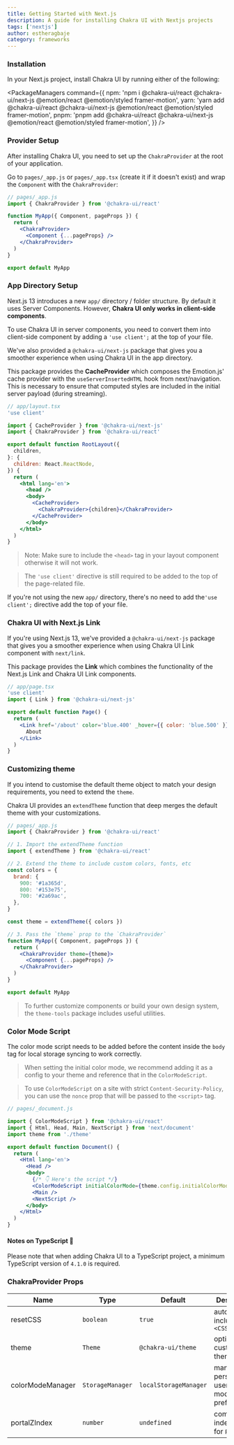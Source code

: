 ```yaml
---
title: Getting Started with Next.js
description: A guide for installing Chakra UI with Nextjs projects
tags: ['nextjs']
author: estheragbaje
category: frameworks
---
```


<VideoPlayer url='https://www.youtube.com/watch?v=wI2vqXsjsIo' />

### Installation

In your Next.js project, install Chakra UI by running either of the following:

<PackageManagers
  command={{
    npm: 'npm i @chakra-ui/react @chakra-ui/next-js @emotion/react @emotion/styled framer-motion',
    yarn: 'yarn add @chakra-ui/react @chakra-ui/next-js @emotion/react @emotion/styled framer-motion',
    pnpm: 'pnpm add @chakra-ui/react @chakra-ui/next-js @emotion/react @emotion/styled framer-motion',
  }}
/>

### Provider Setup

After installing Chakra UI, you need to set up the `ChakraProvider` at the root
of your application.

Go to `pages/_app.js` or `pages/_app.tsx` (create it if it doesn't exist) and
wrap the `Component` with the `ChakraProvider`:

```jsx live=false
// pages/_app.js
import { ChakraProvider } from '@chakra-ui/react'

function MyApp({ Component, pageProps }) {
  return (
    <ChakraProvider>
      <Component {...pageProps} />
    </ChakraProvider>
  )
}

export default MyApp
```

### App Directory Setup

Next.js 13 introduces a new `app/` directory / folder structure. By default it
uses Server Components. However, **Chakra UI only works in client-side
components**.

To use Chakra UI in server components, you need to convert them into client-side
component by adding a `'use client';` at the top of your file.

We've also provided a `@chakra-ui/next-js` package that gives you a smoother
experience when using Chakra UI in the app directory.

This package provides the **CacheProvider** which composes the Emotion.js' cache
provider with the `useServerInsertedHTML` hook from next/navigation. This is
necessary to ensure that computed styles are included in the initial server
payload (during streaming).

```jsx live=false
// app/layout.tsx
'use client'

import { CacheProvider } from '@chakra-ui/next-js'
import { ChakraProvider } from '@chakra-ui/react'

export default function RootLayout({
  children,
}: {
  children: React.ReactNode,
}) {
  return (
    <html lang='en'>
      <head />
      <body>
        <CacheProvider>
          <ChakraProvider>{children}</ChakraProvider>
        </CacheProvider>
      </body>
    </html>
  )
}
```

> Note: Make sure to include the `<head>` tag in your layout component otherwise
> it will not work.

> The `'use client'` directive is still required to be added to the top of the
> page-related file.

If you're not using the new `app/` directory, there's no need to add
the`'use client';` directive add the top of your file.

### Chakra UI with Next.js Link

If you're using Next.js 13, we've provided a `@chakra-ui/next-js` package that
gives you a smoother experience when using Chakra UI Link component with
`next/link`.

This package provides the **Link** which combines the functionality of the
Next.js Link and Chakra UI Link components.

```jsx live=false
// app/page.tsx
'use client'
import { Link } from '@chakra-ui/next-js'

export default function Page() {
  return (
    <Link href='/about' color='blue.400' _hover={{ color: 'blue.500' }}>
      About
    </Link>
  )
}
```

### Customizing theme

If you intend to customise the default theme object to match your design
requirements, you need to extend the `theme`.

Chakra UI provides an `extendTheme` function that deep merges the default theme
with your customizations.

```jsx live=false
// pages/_app.js
import { ChakraProvider } from '@chakra-ui/react'

// 1. Import the extendTheme function
import { extendTheme } from '@chakra-ui/react'

// 2. Extend the theme to include custom colors, fonts, etc
const colors = {
  brand: {
    900: '#1a365d',
    800: '#153e75',
    700: '#2a69ac',
  },
}

const theme = extendTheme({ colors })

// 3. Pass the `theme` prop to the `ChakraProvider`
function MyApp({ Component, pageProps }) {
  return (
    <ChakraProvider theme={theme}>
      <Component {...pageProps} />
    </ChakraProvider>
  )
}

export default MyApp
```

> To further customize components or build your own design system, the
> `theme-tools` package includes useful utilities.

### Color Mode Script

The color mode script needs to be added before the content inside the `body` tag
for local storage syncing to work correctly.

> When setting the initial color mode, we recommend adding it as a config to
> your theme and reference that in the `ColorModeScript`.

> To use `ColorModeScript` on a site with strict `Content-Security-Policy`, you
> can use the `nonce` prop that will be passed to the `<script>` tag.

```jsx live=false ln={14}
// pages/_document.js

import { ColorModeScript } from '@chakra-ui/react'
import { Html, Head, Main, NextScript } from 'next/document'
import theme from './theme'

export default function Document() {
  return (
    <Html lang='en'>
      <Head />
      <body>
        {/* 👇 Here's the script */}
        <ColorModeScript initialColorMode={theme.config.initialColorMode} />
        <Main />
        <NextScript />
      </body>
    </Html>
  )
}
```

#### Notes on TypeScript 🚨

Please note that when adding Chakra UI to a TypeScript project, a minimum
TypeScript version of `4.1.0` is required.

### ChakraProvider Props

| Name             | Type             | Default               | Description                                         |
| ---------------- | ---------------- | --------------------- | --------------------------------------------------- |
| resetCSS         | `boolean`        | `true`                | automatically includes `<CSSReset />`               |
| theme            | `Theme`          | `@chakra-ui/theme`    | optional custom theme                               |
| colorModeManager | `StorageManager` | `localStorageManager` | manager to persist a users color mode preference in |
| portalZIndex     | `number`         | `undefined`           | common z-index to use for `Portal`                  |
